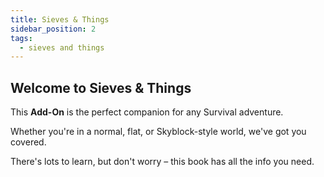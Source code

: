 ```yaml
---
title: Sieves & Things
sidebar_position: 2
tags:
  - sieves and things
---
```



## Welcome to Sieves & Things

This **Add-On** is the perfect companion for any Survival adventure.

Whether you're in a normal, flat, or Skyblock-style world, we've got you covered.

There's lots to learn, but don't worry – this book has all the info you need.

<BedrockSlideshow slug="sieves-things" />
